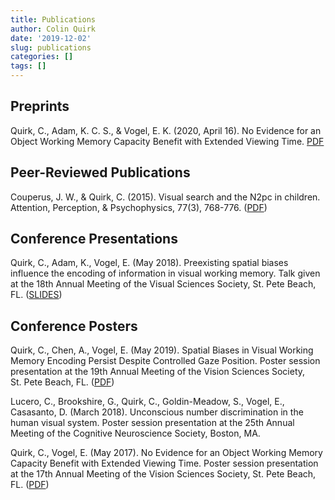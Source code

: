 ```yaml
---
title: Publications
author: Colin Quirk
date: '2019-12-02'
slug: publications
categories: []
tags: []
---
```


## Preprints

Quirk, C., Adam, K. C. S., & Vogel, E. K. (2020, April 16). No Evidence for an Object Working Memory Capacity Benefit with Extended Viewing Time. [PDF](https://osf.io/pzy5q/)

## Peer-Reviewed Publications

Couperus, J. W., & Quirk, C. (2015). Visual search and the N2pc in children. Attention, Perception, & Psychophysics, 77(3), 768-776. ([PDF](papers/Couperus&Quirk_2015.pdf))

## Conference Presentations

Quirk, C., Adam, K., Vogel, E. (May 2018). Preexisting spatial biases influence the encoding of information in visual working memory. Talk given at the 18th Annual Meeting of the Visual Sciences Society, St. Pete Beach, FL. ([SLIDES](slides/QuirkVSS2018.pdf))

## Conference Posters

Quirk, C., Chen, A., Vogel, E. (May 2019). Spatial Biases in Visual Working Memory Encoding Persist Despite Controlled Gaze Position. Poster session presentation at the 19th Annual Meeting of the Vision Sciences Society, St. Pete Beach, FL. ([PDF](posters/QuirkVSS2019.pdf))

Lucero, C., Brookshire, G., Quirk, C., Goldin-Meadow, S., Vogel, E., Casasanto, D. (March 2018). Unconscious number discrimination in the human visual system. Poster session presentation at the 25th Annual Meeting of the Cognitive Neuroscience Society, Boston, MA.

Quirk, C., Vogel, E. (May 2017). No Evidence for an Object Working Memory Capacity Benefit with Extended Viewing Time. Poster session presentation at the 17th Annual Meeting of the Vision Sciences Society, St. Pete Beach, FL. ([PDF](posters/QuirkVSS2017.pdf))


